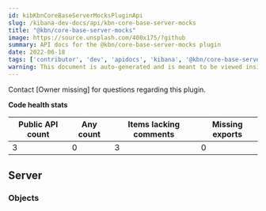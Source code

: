 ```yaml
---
id: kibKbnCoreBaseServerMocksPluginApi
slug: /kibana-dev-docs/api/kbn-core-base-server-mocks
title: "@kbn/core-base-server-mocks"
image: https://source.unsplash.com/400x175/?github
summary: API docs for the @kbn/core-base-server-mocks plugin
date: 2022-06-18
tags: ['contributor', 'dev', 'apidocs', 'kibana', '@kbn/core-base-server-mocks']
warning: This document is auto-generated and is meant to be viewed inside our experimental, new docs system. Reach out in #docs-engineering for more info.
---
```




Contact [Owner missing] for questions regarding this plugin.

**Code health stats**

| Public API count  | Any count | Items lacking comments | Missing exports |
|-------------------|-----------|------------------------|-----------------|
| 3 | 0 | 3 | 0 |

## Server

### Objects
<DocDefinitionList data={kbnCoreBaseServerMocksObj.server.objects}/>

